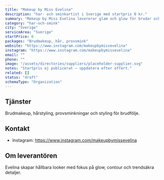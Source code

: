 ```yaml
---
title: "Makeup by Miss Evelina"
description: "har- och sminkartist i Sverige med startpris 0 kr."
summary: "Makeup by Miss Evelina levererar glam och glow för brudar och brudföljen."
category: "har-och-smink"
city: "Sverige"
serviceArea: "Sverige"
startPrice: 0
packages: "Brudmakeup, hår, provsmink"
website: "https://www.instagram.com/makeupbymissevelina"
instagram: "https://www.instagram.com/makeupbymissevelina"
email: ""
phone: ""
image: "/assets/directories/suppliers/placeholder-supplier.svg"
notes: "Startpris ej publicerat – uppdatera efter offert."
related: []
status: "draft"
schemaType: "Organization"
---
```


## Tjänster

Brudmakeup, hårstyling, provsminkningar och styling för brudfölje.

## Kontakt

- Instagram: https://www.instagram.com/makeupbymissevelina

## Om leverantören

Evelina skapar hållbara looker med fokus på glow, contour och trendsäkra detaljer.
